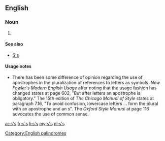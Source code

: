 {{also|Appendix:Variations of "ss"}}
==English==

===Noun===
{{head|en}}

# {{plural of|s}}

====See also====
* [[S's]]

====Usage notes====
* There has been some difference of opinion regarding the use of apostrophes in the pluralization of references to letters as symbols. ''New Fowler's Modern English Usage'' after noting that the usage fashion has changed states at page 602, "But after letters an apostrophe is obligatory." The 15th edition of ''The Chicago Manual of Style'' states at paragraph 7.16, "To avoid confusion, lowercase letters ... form the plural with an apostrophe and an s". The ''Oxford Style Manual'' at page 116 advocates the use of common sense.

[[Category:English palindromes]]

[[ar:s's]]
[[fr:s's]]
[[li:s's]]
[[my:s's]]
[[nl:s's]]